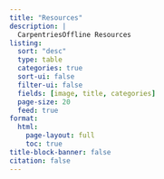 ```yaml
---
title: "Resources"
description: |
  CarpentriesOffline Resources
listing: 
  sort: "desc"
  type: table
  categories: true
  sort-ui: false
  filter-ui: false
  fields: [image, title, categories]
  page-size: 20
  feed: true
format: 
  html: 
    page-layout: full
    toc: true
title-block-banner: false
citation: false
---
```


